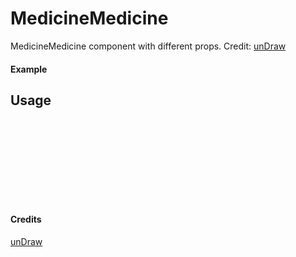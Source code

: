 
<Meta of={MedicineMedicine} title="unDraw/MedicineMedicine" />

# MedicineMedicine

MedicineMedicine component with different props.
Credit: [unDraw](https://undraw.co/illustrations)

#### Example

<Canvas of={MedicineMedicine.Primary} />

## Usage

```ts
import { MedicineMedicine } from "yadl-ui";

const Example = () => {
  return (
      <MedicineMedicine />
  );
};

export default Example;
```

#### Credits
[unDraw](https://undraw.co/illustrations)
